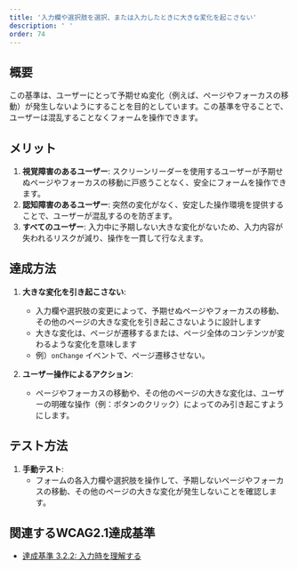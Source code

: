 ```yaml
---
title: '入力欄や選択肢を選択、または入力したときに大きな変化を起こさない'
description: ' '
order: 74
---
```


## 概要
この基準は、ユーザーにとって予期せぬ変化（例えば、ページやフォーカスの移動）が発生しないようにすることを目的としています。この基準を守ることで、ユーザーは混乱することなくフォームを操作できます。

## メリット
1. **視覚障害のあるユーザー**: スクリーンリーダーを使用するユーザーが予期せぬページやフォーカスの移動に戸惑うことなく、安全にフォームを操作できます。
2. **認知障害のあるユーザー**: 突然の変化がなく、安定した操作環境を提供することで、ユーザーが混乱するのを防ぎます。
3. **すべてのユーザー**: 入力中に予期しない大きな変化がないため、入力内容が失われるリスクが減り、操作を一貫して行なえます。

## 達成方法
1. **大きな変化を引き起こさない**:
    - 入力欄や選択肢の変更によって、予期せぬページやフォーカスの移動、その他のページの大きな変化を引き起こさないように設計します
    - 大きな変化は、ページが遷移するまたは、ページ全体のコンテンツが変わるような変化を意味します
    - 例）`onChange` イベントで、ページ遷移させない。

2. **ユーザー操作によるアクション**:
    - ページやフォーカスの移動や、その他のページの大きな変化は、ユーザーの明確な操作（例：ボタンのクリック）によってのみ引き起こすようにします。

## テスト方法
1. **手動テスト**:
    - フォームの各入力欄や選択肢を操作して、予期しないページやフォーカスの移動、その他のページの大きな変化が発生しないことを確認します。

## 関連するWCAG2.1達成基準
- [達成基準 3.2.2: 入力時を理解する](https://waic.jp/translations/WCAG21/Understanding/on-input.html)